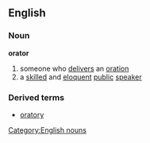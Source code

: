 ==English==
===Noun===
{{wikipedia}}
'''orator'''
#someone who [[deliver]]s an [[oration]]
#a [[skilled]] and [[eloquent]] [[public]] [[speaker]]
===Derived terms===
*[[oratory]]
[[Category:English nouns]]